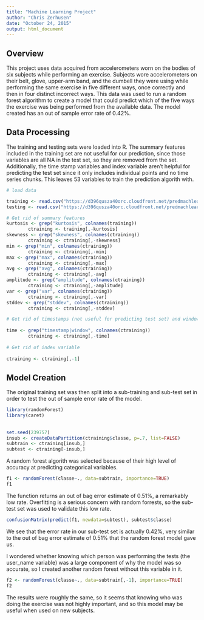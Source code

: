 ```yaml
---
title: "Machine Learning Project"
author: "Chris Zerhusen"
date: "October 24, 2015"
output: html_document
---
```


## Overview

This project uses data acquired from accelerometers worn on the bodies of six subjects
while performing an exercise.  Subjects wore accelerometers on their belt, glove, 
upper-arm band, and the dumbell they were using while performing the same exercise in
five different ways, once correctly and then in four distinct incorrect ways.  This data
was used to run a random forest algorithm to create a model that could predict which
of the five ways the exercise was being performed from the available data.  The model
created has an out of sample error rate of 0.42%.



## Data Processing

The training and testing sets were loaded into R.  The summary features included in
the training set are not useful for our prediction, since those variables are all NA
in the test set, so they are removed from the set.  Additionally, the time stamp variables
and index variable aren't helpful for predicting the test set since it only includes
individual points and no time series chunks.  This leaves 53 variables to train the
prediction algorith with.

```r
# load data

training <- read.csv("https://d396qusza40orc.cloudfront.net/predmachlearn/pml-training.csv")
testing <- read.csv("https://d396qusza40orc.cloudfront.net/predmachlearn/pml-testing.csv")

# Get rid of summary features
kurtosis <- grep("kurtosis", colnames(training))
        ctraining <- training[,-kurtosis]
skewness <- grep("skewness", colnames(ctraining))
        ctraining <- ctraining[,-skewness]
min <- grep("min", colnames(ctraining))
        ctraining <- ctraining[,-min]
max <- grep("max", colnames(ctraining))
        ctraining <- ctraining[,-max]
avg <- grep("avg", colnames(ctraining))
        ctraining <- ctraining[,-avg]
amplitude <- grep("amplitude", colnames(ctraining))
        ctraining <- ctraining[,-amplitude]
var <- grep("var", colnames(ctraining))
        ctraining <- ctraining[,-var]
stddev <- grep("stddev", colnames(ctraining))
        ctraining <- ctraining[,-stddev]

# Get rid of timestamps (not useful for predicting test set) and window variables 
        
time <- grep("timestamp|window", colnames(ctraining))
        ctraining <- ctraining[,-time]
        
# Get rid of index variable
        
ctraining <- ctraining[,-1]
```

## Model Creation

The original training set was then split into a sub-training and sub-test set in order
to test the out of sample error rate of the model.  

```r
library(randomForest)
library(caret)
        
        
set.seed(239757)
insub <- createDataPartition(ctraining$classe, p=.7, list=FALSE)
subtrain <- ctraining[insub,]
subtest <- ctraining[-insub,]
```

A random forest algorith was selected because of their high level of accuracy at 
predicting categorical variables.  

```r
f1 <- randomForest(classe~., data=subtrain, importance=TRUE)
f1
```

The function returns an out of bag error estimate of 0.51%, a remarkably low rate.
Overfitting is a serious concern with random forrests, so the sub-test set was used to
validate this low rate.

```r
confusionMatrix(predict(f1, newdata=subtest), subtest$classe)
```

We see that the error rate in our sub-test set is actually 0.42%, very similar to the 
out of bag error estimate of 0.51% that the random forest model gave us.  

I wondered whether knowing which person was performing the tests (the user_name variable)
was a large component of why the model was so accurate, so I created another random
forest without this variable in it.  

```r
f2 <- randomForest(classe~., data=subtrain[,-1], importance=TRUE)
f2
```

The results were roughly the same, so it seems that
knowing who was doing the exercise was not highly important, and so this model may be
useful when used on new subjects.